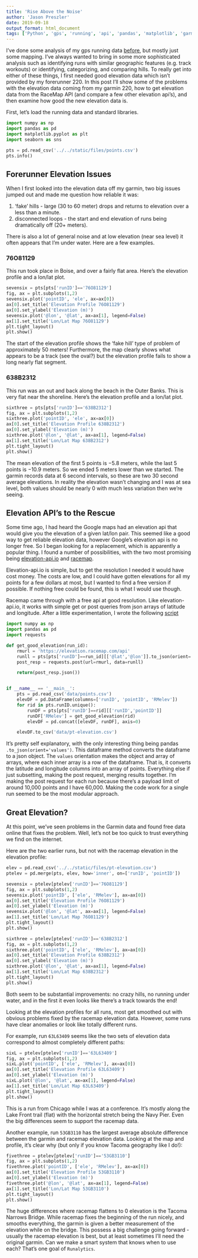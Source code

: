 ```yaml
---
title: 'Rise Above the Noise'
author: 'Jason Preszler'
date: 2019-09-18
output_format: html_document
tags: ['Python', 'gps', 'running', 'api', 'pandas', 'matplotlib', 'garmin', 'forerunner', 'runalytics']
---
```


I've done some analysis of my gps running data [before](), but mostly just some mapping. I've always wanted to bring in some more sophisticated analysis such as identifying runs with similar geographic features (e.g. track workouts) or identifying, categorizing, and comparing hills. To really get into either of these things, I first needed good elevation data which isn't provided by my forerunner 220. In this post I'll show some of the problems with the elevation data coming from my garmin 220, how to get elevation data from the RaceMap API (and compare a few other elevation api's), and then examine how good the new elevation data is.

First, let's load the running data and standard libraries.
```python
import numpy as np
import pandas as pd
import matplotlib.pyplot as plt
import seaborn as sns

pts = pd.read_csv('../../static/files/points.csv')
pts.info()
```

## Forerunner Elevation Issues

When I first looked into the elevation data off my garmin, two big issues jumped out and made me question how reliable it was:

1) 'fake' hills - large (30 to 60 meter) drops and returns to elevation over a less than a minute.
2) disconnected loops - the start and end elevation of runs being dramatically off (20+ meters).

There is also a lot of general noise and at low elevation (near sea level) it often appears that I'm under water. Here are a few examples.

### 76O81129
This run took place in Boise, and over a fairly flat area. Here's the elevation profile and a lon/lat plot.
```python
sevensix = pts[pts['runID']=='76O81129']
fig, ax = plt.subplots(1,2)
sevensix.plot('pointID', 'ele', ax=ax[0])
ax[0].set_title('Elevation Profile 76O81129')
ax[0].set_ylabel('Elevation (m)')
sevensix.plot('@lon', '@lat', ax=ax[1], legend=False)
ax[1].set_title('Lon/Lat Map 76O81129')
plt.tight_layout()
plt.show()
```
The start of the elevation profile shows the 'fake hill' type of problem of approximately 50 meters! Furthermore, the map clearly shows what appears to be a track (see the oval?) but the elevation profile fails to show a long nearly flat segment.

### 638B2312
This run was an out and back along the beach in the Outer Banks. This is very flat near the shoreline. Here's the elevation profile and a lon/lat plot.
```python
sixthree = pts[pts['runID']=='638B2312']
fig, ax = plt.subplots(1,2)
sixthree.plot('pointID', 'ele', ax=ax[0])
ax[0].set_title('Elevation Profile 638B2312')
ax[0].set_ylabel('Elevation (m)')
sixthree.plot('@lon', '@lat', ax=ax[1], legend=False)
ax[1].set_title('Lon/Lat Map 638B2312')
plt.tight_layout()
plt.show()
```
The mean elevation of the first 5 points is $-5.8$ meters, while the last 5 points is $-10.9$ meters. So we ended 5 meters lower than we started. The garmin records data at 6 second intervals, so these are two 30 second average elevations. In reality the elevation wasn't changing and I was at sea level, both values should be nearly 0 with much less variation then we're seeing.

## Elevation API's to the Rescue

Some time ago, I had heard the Google maps had an elevation api that would give you the elevation of a given lat/lon pair. This seemed like a good way to get reliable elevation data, however Google's elevation api is no longer free. So I began looking for a replacement, which is apparently a popular thing. I found a number of possibilities, with the two most promising being [elevation-api.io](http://elevation-api.io) and [racemap](https://racemap.com).

Elevation-api.io is simple, but to get the resolution I needed it would have cost money. The costs are low, and I could have gotten elevations for all my points for a few dollars at most, but I wanted to find a free version if possible. If nothing free could be found, this is what I would use though.

Racemap came through with a free api at good resolution. Like elevation-api.io, it works with simple get or post queries from json arrays of latitude and longitude. After a little experimentation, I wrote the following [script](https://github.com/jpreszler/runalytics/blob/master/RM-elevation.py)
```python
import numpy as np
import pandas as pd
import requests

def get_good_elevation(run_id):
    rmurl = 'https://elevation.racemap.com/api'
    runll = pts[pts['runID']==run_id][['@lat','@lon']].to_json(orient='values')
    post_resp = requests.post(url=rmurl, data=runll)

    return(post_resp.json())


if __name__ == '__main__':
    pts = pd.read_csv('data/points.csv')
    elevDF = pd.DataFrame(columns=['runID', 'pointID', 'RMelev'])
    for rid in pts.runID.unique():
        runDF = pts[pts['runID']==rid][['runID','pointID']]
        runDF['RMelev'] = get_good_elevation(rid)
        elevDF = pd.concat([elevDF, runDF], axis=0)

    elevDF.to_csv('data/pt-elevation.csv')
```

It's pretty self explanatory, with the only interesting thing being pandas `.to_json(orient='values')`. This dataframe method converts the dataframe to a json object. The `values` orientation makes the object and array of arrays, where each inner array is a row of the dataframe. That is, it converts the latitude and longitude columns into an array of points. Everything else if just subsetting, making the post request, merging results together. I'm making the post request for each run because there's a payload limit of around 10,000 points and I have 60,000. Making the code work for a single run seemed to be the most modular approach.

## Great Elevation?

At this point, we've seen problems in the Garmin data and found free data online that fixes the problem. Well, let's not be too quick to trust everything we find on the internet.

Here are the two earlier runs, but not with the racemap elevation in the elevation profile:
```python
elev = pd.read_csv('../../static/files/pt-elevation.csv')
ptelev = pd.merge(pts, elev, how='inner', on=['runID', 'pointID'])

sevensix = ptelev[ptelev['runID']=='76O81129']
fig, ax = plt.subplots(1,2)
sevensix.plot('pointID', ['ele', 'RMelev'], ax=ax[0])
ax[0].set_title('Elevation Profile 76O81129')
ax[0].set_ylabel('Elevation (m)')
sevensix.plot('@lon', '@lat', ax=ax[1], legend=False)
ax[1].set_title('Lon/Lat Map 76O81129')
plt.tight_layout()
plt.show()
```

```python
sixthree = ptelev[ptelev['runID']=='638B2312']
fig, ax = plt.subplots(1,2)
sixthree.plot('pointID', ['ele', 'RMelev'], ax=ax[0])
ax[0].set_title('Elevation Profile 638B2312')
ax[0].set_ylabel('Elevation (m)')
sixthree.plot('@lon', '@lat', ax=ax[1], legend=False)
ax[1].set_title('Lon/Lat Map 638B2312')
plt.tight_layout()
plt.show()
```

Both seem to be substantial improvements: no crazy hills, no running under water, and in the first it even looks like there's a track towards the end!

Looking at the elevation profiles for all runs, most get smoothed out with obvious problems fixed by the racemap elevation data. However, some runs have clear anomalies or look like totally different runs.

For example, run `63L63409` seems like the two sets of elevation data correspond to almost completely different paths:
```python
sixL = ptelev[ptelev['runID']=='63L63409']
fig, ax = plt.subplots(1,2)
sixL.plot('pointID', ['ele', 'RMelev'], ax=ax[0])
ax[0].set_title('Elevation Profile 63L63409')
ax[0].set_ylabel('Elevation (m)')
sixL.plot('@lon', '@lat', ax=ax[1], legend=False)
ax[1].set_title('Lon/Lat Map 63L63409')
plt.tight_layout()
plt.show()
```
This is a run from Chicago while I was at a conference. It's mostly along the Lake Front trail (flat) with the horizontal stretch being the Navy Pier. Even the big differences seem to support the racemap data.

Another example, run `53GB3110` has the largest average absolute difference between the garmin and racemap elevation data. Looking at the map and profile, it's clear why (but only if you know Tacoma geography like I do!):
```python
fivethree = ptelev[ptelev['runID']=='53GB3110']
fig, ax = plt.subplots(1,2)
fivethree.plot('pointID', ['ele', 'RMelev'], ax=ax[0])
ax[0].set_title('Elevation Profile 53GB3110')
ax[0].set_ylabel('Elevation (m)')
fivethree.plot('@lon', '@lat', ax=ax[1], legend=False)
ax[1].set_title('Lon/Lat Map 53GB3110')
plt.tight_layout()
plt.show()
```
The huge differences where racemap flattens to 0 elevation is the Tacoma Narrows Bridge. While racemap fixes the beginning of the run nicely, and smooths everything, the garmin is given a better measurement of the elevation while on the bridge. This possess a big challenge going forward - usually the racemap elevation is best, but at least sometimes I'll need the original garmin. Can we make a smart system that knows when to use each? That's one goal of `Runalytics`.
